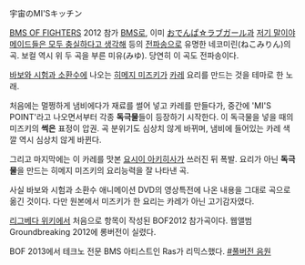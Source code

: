 宇宙のMI'Sキッチン

{{{#!html
<iframe width="560" height="315" src="http://www.youtube.com/embed/5UxAEZGLU48" frameborder="0" allowfullscreen></iframe>
}}}

[[BMS OF FIGHTERS]] 2012 참가 [[BMS]]로, 이미 [[おでんぱ☆ラブガール]]과 [[저기 말이야 메이드들은 모두 충실하다고 생각해]] 등의 [[전파송]]으로 유명한 네코미린(ねこみりん)의 곡. 보컬 역시 위 두 곡을 부른 미유(みゆ). 당연히 이 곡도 전파송이다.

[[바보와 시험과 소환수]]에 나오는 [[히메지 미즈키]]가 [[카레]] 요리를 만드는 것을 테마로 한 노래.

처음에는 멀쩡하게 냄비에다가 재료를 썰어 넣고 카레를 만들다가, 중간에 'MI'S POINT'라고 나오면서부터 각종 '''독극물'''들이 등장하기 시작한다. 이 독극물을 넣을 때의 미즈키의 '''썩은''' 표정이 압권. 곡 분위기도 심상치 않게 바뀌며, 냄비에 들어있는 카레 색깔 역시 심상치 않게 바뀐다.

그리고 마지막에는 이 카레를 맛본 [[요시이 아키히사]]가 쓰러진 뒤 폭발. 요리가 아닌 '''독극물'''을 만드는 히메지 미즈키의 요리능력을 잘 나타낸 곡.

사실 바보와 시험과 소환수 애니메이션 DVD의 영상특전에 나온 내용을 그대로 곡으로 옮긴 것이다. 다만 원본에서 미즈키가 한 요리는 카레가 아닌 고기감자였다.
{{{#!html
<embed src='http://serviceapi.nmv.naver.com/flash/NFPlayer.swf?vid=1C76CEC4E986A50DB711FFB304B8B035B517&outKey=V127c4cf2409b29d4d423d3b32d2f617ec61b77bcae0772e5edd2d3b32d2f617ec61b' wmode='transparent' width='663' height='430' allowScriptAccess='always' name='NFPlayer72377' id='NFPlayer72377' allowFullScreen='true' type='application/x-shockwave-flash' />
}}}

[[리그베다 위키]]에서 처음으로 항목이 작성된 BOF2012 참가곡이다.
웹앨범 Groundbreaking 2012에 롱버전이 실렸다.

BOF 2013에서 테크노 전문 BMS 아티스트인 Ras가 리믹스했다. [http://www.youtube.com/watch?feature=player_embedded&v=g09LlDPxpxc #풀버전 음원]
{{{#!html
<iframe width="640" height="360" src="//www.youtube.com/embed/U8Y3XwEpU-I" frameborder="0" allowfullscreen></iframe>
}}}
